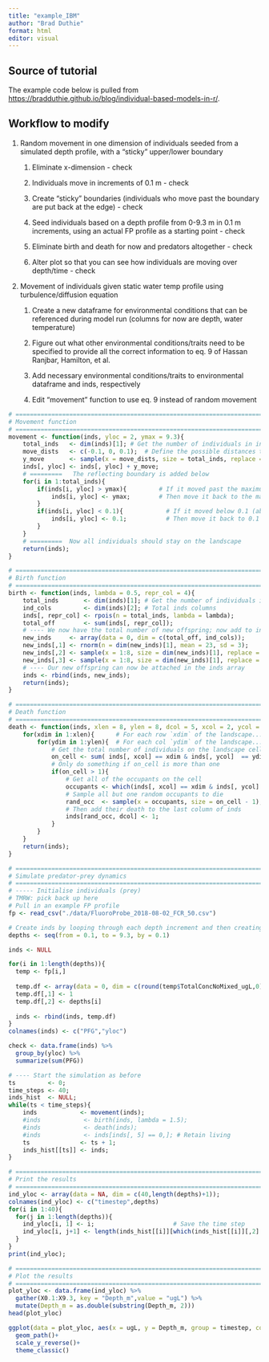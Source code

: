 ```yaml
---
title: "example_IBM"
author: "Brad Duthie"
format: html
editor: visual
---
```


## Source of tutorial

The example code below is pulled from <https://bradduthie.github.io/blog/individual-based-models-in-r/>.

## Workflow to modify

1.  Random movement in one dimension of individuals seeded from a simulated depth profile, with a "sticky" upper/lower boundary
    1.  Eliminate x-dimension - check

    2.  Individuals move in increments of 0.1 m - check

    3.  Create "sticky" boundaries (individuals who move past the boundary are put back at the edge) - check

    4.  Seed individuals based on a depth profile from 0-9.3 m in 0.1 m increments, using an actual FP profile as a starting point - check

    5.  Eliminate birth and death for now and predators altogether - check

    6.  Alter plot so that you can see how individuals are moving over depth/time - check
2.  Movement of individuals given static water temp profile using turbulence/diffusion equation
    1.  Create a new dataframe for environmental conditions that can be referenced during model run (columns for now are depth, water temperature)

    2.  Figure out what other environmental conditions/traits need to be specified to provide all the correct information to eq. 9 of Hassan Ranjbar, Hamilton, et al.

    3.  Add necessary environmental conditions/traits to environmental dataframe and inds, respectively

    4.  Edit "movement" function to use eq. 9 instead of random movement

```r
# =============================================================================
# Movement function
# =============================================================================
movement <- function(inds, yloc = 2, ymax = 9.3){
    total_inds   <- dim(inds)[1]; # Get the number of individuals in inds
    move_dists   <- c(-0.1, 0, 0.1);  # Define the possible distances to move
    y_move       <- sample(x = move_dists, size = total_inds, replace = TRUE);
    inds[, yloc] <- inds[, yloc] + y_move;
    # =========   The reflecting boundary is added below
    for(i in 1:total_inds){ 
        if(inds[i, yloc] > ymax){         # If it moved past the maximum depth
            inds[i, yloc] <- ymax;        # Then move it back to the maximum depth
        }
        if(inds[i, yloc] < 0.1){            # If it moved below 0.1 (above surface)
            inds[i, yloc] <- 0.1;           # Then move it back to 0.1 (surface)
        }
    } 
    # =========  Now all individuals should stay on the landscape
    return(inds);
}

# =============================================================================
# Birth function
# =============================================================================
birth <- function(inds, lambda = 0.5, repr_col = 4){
    total_inds       <- dim(inds)[1]; # Get the number of individuals in inds
    ind_cols         <- dim(inds)[2]; # Total inds columns
    inds[, repr_col] <- rpois(n = total_inds, lambda = lambda); 
    total_off        <- sum(inds[, repr_col]);
    # ---- We now have the total number of new offspring; now add to inds
    new_inds     <- array(data = 0, dim = c(total_off, ind_cols));
    new_inds[,1] <- rnorm(n = dim(new_inds)[1], mean = 23, sd = 3);
    new_inds[,2] <- sample(x = 1:8, size = dim(new_inds)[1], replace = TRUE);
    new_inds[,3] <- sample(x = 1:8, size = dim(new_inds)[1], replace = TRUE);
    # ---- Our new offspring can now be attached in the inds array
    inds <- rbind(inds, new_inds);
    return(inds);
}

# =============================================================================
# Death function
# =============================================================================
death <- function(inds, xlen = 8, ylen = 8, dcol = 5, xcol = 2, ycol = 3){
    for(xdim in 1:xlen){      # For each row `xdim` of the landscape...
        for(ydim in 1:ylen){  # For each col `ydim` of the landscape...
            # Get the total number of individuals on the landscape cell
            on_cell <- sum( inds[, xcol] == xdim & inds[, ycol]  == ydim);
            # Only do something if on_cell is more than one
            if(on_cell > 1){
                # Get all of the occupants on the cell
                occupants <- which(inds[, xcol] == xdim & inds[, ycol] == ydim);
                # Sample all but one random occupants to die
                rand_occ  <- sample(x = occupants, size = on_cell - 1);
                # Then add their death to the last column of inds
                inds[rand_occ, dcol] <- 1;
            }
        }
    }
    return(inds);
}

# =============================================================================
# Simulate predator-prey dynamics
# =============================================================================
# ----- Initialise individuals (prey)
# TMRW: pick back up here
# Pull in an example FP profile
fp <- read_csv("./data/FluoroProbe_2018-08-02_FCR_50.csv")

# Create inds by looping through each depth increment and then creating that number of individuals at that depth based on ug/L
depths <- seq(from = 0.1, to = 9.3, by = 0.1)

inds <- NULL

for(i in 1:length(depths)){
  temp <- fp[i,]
  
  temp.df <- array(data = 0, dim = c(round(temp$TotalConcNoMixed_ugL,0),2))
  temp.df[,1] <- 1
  temp.df[,2] <- depths[i]
  
  inds <- rbind(inds, temp.df)
}
colnames(inds) <- c("PFG","yloc")

check <- data.frame(inds) %>%
  group_by(yloc) %>%
  summarize(sum(PFG))

# ---- Start the simulation as before
ts         <- 0;
time_steps <- 40;
inds_hist  <- NULL;
while(ts < time_steps){
    inds            <- movement(inds); 
    #inds            <- birth(inds, lambda = 1.5);
    #inds            <- death(inds);
    #inds            <- inds[inds[, 5] == 0,]; # Retain living
    ts              <- ts + 1; 
    inds_hist[[ts]] <- inds;
}

# =============================================================================
# Print the results
# =============================================================================
ind_yloc <- array(data = NA, dim = c(40,length(depths)+1));
colnames(ind_yloc) <- c("timestep",depths)
for(i in 1:40){
  for(j in 1:length(depths)){
    ind_yloc[i, 1] <- i;                      # Save the time step
    ind_yloc[i, j+1] <- length(inds_hist[[i]][which(inds_hist[[i]][,2] == depths[j]),1]); # Save the number of individuals at each depth
  }
}
print(ind_yloc);

# =============================================================================
# Plot the results
# =============================================================================
plot_yloc <- data.frame(ind_yloc) %>%
  gather(X0.1:X9.3, key = "Depth_m",value = "ugL") %>%
  mutate(Depth_m = as.double(substring(Depth_m, 2)))
head(plot_yloc)

ggplot(data = plot_yloc, aes(x = ugL, y = Depth_m, group = timestep, color = timestep))+
  geom_path()+
  scale_y_reverse()+
  theme_classic()
```
